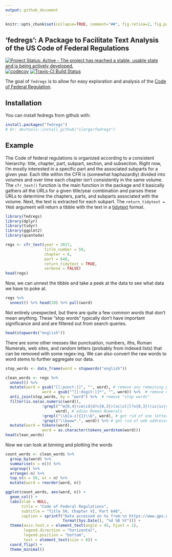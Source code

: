 ```yaml
---
output: github_document
---
```


<!-- README.md is generated from README.Rmd. Please edit that file -->

```r
knitr::opts_chunk$set(collapse=TRUE, comment="##", fig.retina=2, fig.path = "README_figs/README-")
```

## 'fedregs': A Package to Facilitate Text Analysis of the US Code of Federal Regulations

[![Project Status: Active - The project has reached a stable, usable state and is being actively developed.](http://www.repostatus.org/badges/0.1.0/active.svg)](http://www.repostatus.org/#active)
[![codecov](https://codecov.io/gh/slarge/fedregs/branch/master/graph/badge.svg)](https://codecov.io/gh/slarge/fedregs)
[![Travis-CI Build Status](https://travis-ci.org/slarge/fedregs.svg?branch=master)](https://travis-ci.org/slarge/fedregs)
<!-- [![CRAN_Status_Badge](http://www.r-pkg.org/badges/version/fedregs)](https://cran.r-project.org/package=fedregs) -->
<!-- ![downloads](http://cranlogs.r-pkg.org/badges/grand-total/fedregs) -->
<!-- [![keybase verified](https://img.shields.io/badge/keybase-verified-brightgreen.svg)](https://gist.github.com/slarge/be2f2c14fd78cac24697) -->


The goal of `fedregs` is to allow for easy exploration and analysis of the [Code of Federal Regulation](https://www.gpo.gov/fdsys/browse/collectionCfr.action?selectedYearFrom=2017&go=Go). 

## Installation

You can install fedregs from github with:

```r
install.packages("fedregs")
# Or: devtools::install_github("slarge/fedregs")
```

## Example

The Code of federal regulations is organized according to a consistent hierarchy: title, chapter, part, subpart, section, and subsection. Right now, I'm mostly interested in a specific part and the associated subparts for a given year. Each title within the CFR is (somewhat haphazardly) divided into volumes and over time each chapter isn't consistently in the same volume. The `cfr_text()` function is the main function in the package and it basically gathers all the URLs for a given title/year combination and parses these URLs to determine the chapters, parts, and subparts associated with the volume. Next, the text is extracted for each subpart. The `return_tidytext = TRUE` argument will return a tibble with the text in a [tidytext](https://www.tidytextmining.com/tidytext.html) format.     

```r
library(fedregs)
library(dplyr)
library(tidyr)
library(ggplot2)
library(quanteda)

regs <- cfr_text(year = 2017,
                 title_number = 50,
                 chapter = 6,
                 part = 648,
                 return_tidytext = TRUE,
                 verbose = FALSE)
head(regs)
```

Now, we can unnest the tibble and take a peek at the data to see what data we have to poke at.
```r
regs %>%
  unnest() %>% head(20) %>% pull(word)
```

Not entirely unexpected, but there are quite a few common words that don't mean anything. These "stop words" typically don't have important significance and and are filtered out from search queries.

```r
head(stopwords("english"))
```

There are some other messes like punctuation, numbers, *i*ths, Roman Numerals, web sites, and random letters (probably from indexed lists) that can be removed with some regex-ing. We can also convert the raw words to word stems to further aggregate our data.

```r
stop_words <- data_frame(word = stopwords("english"))

clean_words <- regs %>%
  unnest() %>% 
  mutate(word = gsub("[[:punct:]]", "", word), # remove any remaining punctuation
                word = gsub("^[[:digit:]]*", "", word)) %>%  # remove digits (e.g., 1st, 1881a, 15th, etc)
  anti_join(stop_words, by = "word") %>%  # remove "stop words"
  filter(is.na(as.numeric(word)),
                !grepl("^m{0,4}(cm|cd|d?c{0,3})(xc|xl|l?x{0,3})(ix|iv|v?i{0,3})$",
                      word), # adios Roman Numerals
                !grepl("\\b[a-z]{1}\\b", word), # get rid of one letter words
                !grepl("\\bwww*.", word)) %>% # get rid of web addresses
  mutate(word = tokens(word),
                word = as.character(tokens_wordstem(word)))
head(clean_words)
```

Now we can look at binning and plotting the words
```r
count_words <- clean_words %>%
  group_by(word) %>%
  summarise(n = n()) %>%
  ungroup() %>%
  arrange(-n) %>% 
  top_n(n = 50, wt = n) %>% 
  mutate(word = reorder(word, n))
```


```r
ggplot(count_words, aes(word, n)) +
  geom_col() +
  labs(xlab = NULL, 
       title = "Code of Federal Regulations", 
       subtitle = "Title 50, Chapter VI, Part 648",
       caption = sprintf("Data accessed on %s from:\n https://www.gpo.gov/fdsys/browse/collectionCfr.action?collectionCode=CFR", 
                         format(Sys.Date(), "%d %B %Y"))) +
  theme(axis.text.x = element_text(angle = 45, hjust = 1),
        legend.direction = "horizontal",
        legend.position = "bottom",
        text = element_text(size = 8)) +
  coord_flip() +
  theme_minimal()
```

